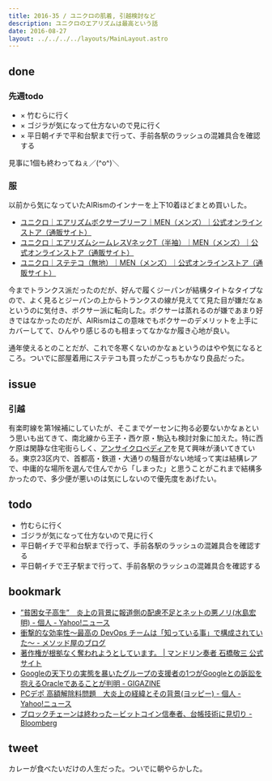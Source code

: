 ```yaml
---
title: 2016-35 / ユニクロの肌着, 引越検討など
description: ユニクロのエアリズムは最高という話
date: 2016-08-27
layout: ../../../../layouts/MainLayout.astro
---
```


done
----

### 先週todo
- × 竹むらに行く
- × ゴジラが気になって仕方ないので見に行く
- × 平日朝イチで平和台駅まで行って、手前各駅のラッシュの混雑具合を確認する

見事に1個も終わってねぇ／(^o^)＼

### 服
以前から気になっていたAIRismのインナーを上下10着ほどまとめ買いした。

- [ユニクロ｜エアリズムボクサーブリーフ｜MEN（メンズ）｜公式オンラインストア（通販サイト）](https://www.uniqlo.com/jp/store/goods/162859-09)
- [ユニクロ｜エアリズムシームレスVネックT（半袖）｜MEN（メンズ）｜公式オンラインストア（通販サイト）](https://www.uniqlo.com/jp/store/goods/170947)
- [ユニクロ｜ステテコ（無地）｜MEN（メンズ）｜公式オンラインストア（通販サイト）](https://www.uniqlo.com/jp/store/goods/175510-09-004)

今までトランクス派だったのだが、好んで履くジーパンが結構タイトなタイプなので、よく見るとジーパンの上からトランクスの線が見えてて見た目が嫌だなぁというのに気付き、ボクサー派に転向した。ボクサーは蒸れるのが嫌であまり好きではなかったのだが、AIRismはこの意味でもボクサーのデメリットを上手にカバーしてて、ひんやり感じるのも相まってなかなか履き心地が良い。

通年使えるとのことだが、これで冬寒くないのかなぁというのはやや気になるところ。ついでに部屋着用にステテコも買ったがこっちもかなり良品だった。

issue
----

### 引越

有楽町線を第1候補にしていたが、そこまでゲーセンに拘る必要ないかなぁという思いも出てきて、南北線から王子・西ケ原・駒込も検討対象に加えた。特に西ケ原は閑静な住宅街らしく、[アンサイクロペディア](http://ja.uncyclopedia.info/wiki/西ヶ原)を見て興味が湧いてきている。東京23区内で、首都高・鉄道・大通りの騒音がない地域って実は結構レアで、中庸的な場所を選んで住んでから「しまった」と思うことがこれまで結構多かったので、多少便が悪いのは気にしないので優先度をあげたい。

todo
----

- 竹むらに行く
- ゴジラが気になって仕方ないので見に行く
- 平日朝イチで平和台駅まで行って、手前各駅のラッシュの混雑具合を確認する
- 平日朝イチで王子駅まで行って、手前各駅のラッシュの混雑具合を確認する

bookmark
----

- [”貧困女子高生”　炎上の背景に報道側の配慮不足とネットの悪ノリ(水島宏明) - 個人 - Yahoo!ニュース](https://news.yahoo.co.jp/byline/mizushimahiroaki/20160822-00061377/)
- [衝撃的な効率性～最高の DevOps チームは「知っている事」で構成されていた～ - メソッド屋のブログ](https://simplearchitect.hatenablog.com/entry/2016/08/22/080010)
- [著作権が根拠なく奪われようとしています。 | マンドリン奏者 石橋敬三 公式サイト](http://kzo.me/aries_my_right/)
- [Googleの天下りの実態を暴いたグループの支援者の1つがGoogleとの訴訟を抱えるOracleであることが判明 - GIGAZINE](https://gigazine.net/news/20160823-google-transparency-project-oracle/)
- [PCデポ 高額解除料問題　大炎上の経緯とその背景(ヨッピー) - 個人 - Yahoo!ニュース](https://news.yahoo.co.jp/byline/yoppy/20160823-00061403/)
- [ブロックチェーンは終わった－ビットコイン信奉者、台帳技術に見切り - Bloomberg](https://www.bloomberg.co.jp/news/articles/2016-08-23/OCCME16K50YE01)

<YouTube youTubeId="sk6uU8gb8PA" />

tweet
----

カレーが食べたいだけの人生だった。ついでに朝やらかした。

<Instagram instagramId="BJj0x_4juRE" />
<Instagram instagramId="BJaDinbDAZw" />
<Tweet tweetLink="https://twitter.com/legnoh/status/768229586928754688" />
<Tweet tweetLink="https://twitter.com/legnoh/status/768229686824493056" />
